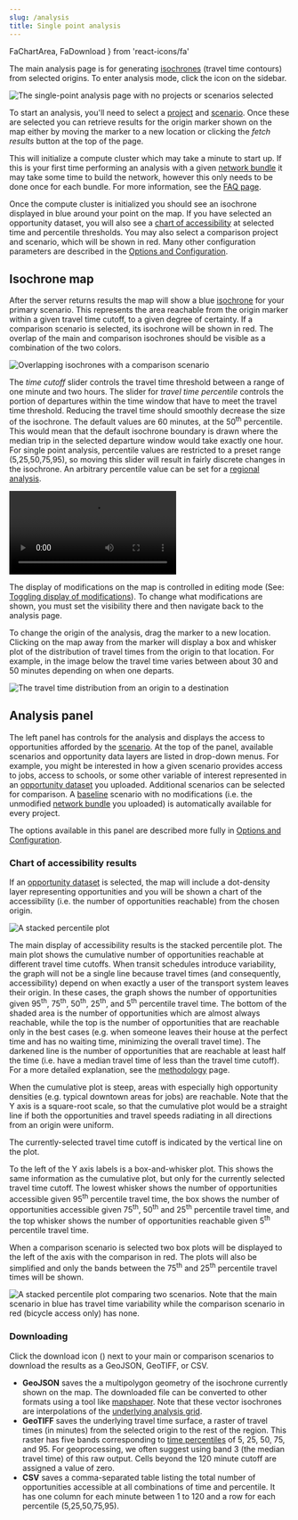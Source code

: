 ```yaml
---
slug: /analysis
title: Single point analysis
---
```


  FaChartArea,
  FaDownload
} from 'react-icons/fa'


The main analysis page is for generating [isochrones](/glossary#isochrone) (travel time contours) from selected origins. To enter analysis mode, click the <FaChartArea /> icon on the sidebar. 

<Image
  alt='The single-point analysis page with no projects or scenarios selected'
  src='/img/analysis-default-settings.png'
/>

To start an analysis, you'll need to select a [project](/glossary#project) and [scenario](/glossary#scenario). Once these are selected you can retrieve results for the origin marker shown on the map either by moving the marker to a new location or clicking the *fetch results* button at the top of the page. 

This will initialize a compute cluster which may take a minute to start up. 
If this is your first time performing an analysis with a given [network bundle](/glossary#network-bundle) it may take some time to build the network, however this only needs to be done once for each bundle. For more information, see the [FAQ page](/learn-more/faq#why-the-wait).

Once the compute cluster is initialized you should see an isochrone displayed in blue around your point on the map. If you have selected an opportunity dataset, you will also see a [chart of accessibility](#accessibility-chart) at selected time and percentile thresholds. You may also select a comparison project and scenario, which will be shown in red.
Many other configuration parameters are described in the [Options and Configuration](/analysis/configuration).

## Isochrone map

After the server returns results the map will show a blue [isochrone](/glossary#isochrone) for your primary scenario. This represents the area reachable from the origin marker within a given travel time cutoff, to a given degree of certainty. If a comparison scenario is selected, its isochrone will be shown in red. The overlap of the main and comparison isochrones should be visible as a combination of the two colors.

<Image 
  src='/img/overlapping-isochrones.png' 
  alt='Overlapping isochrones with a comparison scenario'
/>

The *time cutoff* slider controls the travel time threshold between a range of one minute and two hours. The slider for *travel time percentile* controls the portion of departures within the time window that have to meet the travel time threshold. 
Reducing the travel time should smoothly decrease the size of the isochrone. 
The default values are 60 minutes, at the 50<sup>th</sup> percentile. This would mean that the default isochrone boundary is drawn where the median trip in the selected departure window would take exactly one hour. 
For single point analysis, percentile values are restricted to a preset range (5,25,50,75,95), so moving this slider will result in fairly discrete changes in the isochrone. An arbitrary percentile value can be set for a [regional analysis](/analysis/regional). 

<Video 
  alt='Testing different travel time cutoffs, percentiles, and origins'
  src='/travel-time-slider.m4v' 
/>

The display of modifications on the map is controlled in editing mode (See: [Toggling display of modifications](/edit-scenario/usage#toggle-mod-display)). To change what modifications are shown, you must set the visibility there and then navigate back to the analysis page. 

To change the origin of the analysis, drag the marker to a new location. Clicking on the map away from the marker will display a box and whisker plot of the distribution of travel times from the origin to that location. For example, in the image below the travel time varies between about 30 and 50 minutes depending on when one departs.

<Image 
  src='/img/destination-travel-time-distribution.png' 
  alt='The travel time distribution from an origin to a destination'
/>

## Analysis panel

The left panel has controls for the analysis and displays the access to opportunities afforded by the [scenario](/glossary#scenario). At the top of the panel, available scenarios and opportunity data layers are listed in drop-down menus. For example, you might be interested in how a given scenario provides access to jobs, access to schools, or some other variable of interest represented in an [opportunity dataset](/glossary#opportunity-dataset) you uploaded.
Additional scenarios can be selected for comparison. A [baseline](/glossary#baseline-network) scenario with no modifications (i.e. the unmodified [network bundle](/glossary#network-bundle) you uploaded) is automatically available for every project.

The options available in this panel are described more fully in [Options and Configuration](/analysis/configuration).

### Chart of accessibility results

If an [opportunity dataset](/glossary#opportunity-dataset) is selected, the map will include a dot-density layer representing opportunities and you will be shown a chart of the accessibility (i.e. the number of opportunities reachable) from the chosen origin.

<Image 
  src='/img/analysis-stacked-percentile.png' 
  alt='A stacked percentile plot'
/>

The main display of accessibility results is the stacked percentile plot. The main plot shows the cumulative number of opportunities reachable at different travel time cutoffs. When transit schedules introduce variability, the graph will not be a single line because travel times (and consequently, accessibility) depend on when exactly a user of the transport system leaves their origin. In these cases, the graph shows the number of opportunities given 95<sup>th</sup>, 75<sup>th</sup>, 50<sup>th</sup>, 25<sup>th</sup>, and 5<sup>th</sup> percentile travel time. The bottom of the shaded area is the number of opportunities which are almost always reachable, while the top is the number of opportunities that are reachable only in the best cases (e.g. when someone leaves their house at the perfect time and has no waiting time, minimizing the overall travel time). The darkened line is the number of opportunities that are reachable at least half the time (i.e. have a median travel time of less than the travel time cutoff). For a more detailed explanation, see the [methodology](/analysis/methodology) page.

When the cumulative plot is steep, areas with especially high opportunity densities (e.g. typical downtown areas for jobs) are reachable. Note that the Y axis is a square-root scale, so that the cumulative plot would be a straight line if both the opportunities and travel speeds radiating in all directions from an origin were uniform.

The currently-selected travel time cutoff is indicated by the vertical line on the plot.

To the left of the Y axis labels is a box-and-whisker plot. This shows the same information as the cumulative plot, but only for the currently selected travel time cutoff. The lowest whisker shows the number of opportunities accessible given 95<sup>th</sup> percentile travel time, the box shows the number of opportunities accessible given 75<sup>th</sup>, 50<sup>th</sup> and 25<sup>th</sup> percentile travel time, and the top whisker shows the number of opportunities reachable given 5<sup>th</sup> percentile travel time.

When a comparison scenario is selected two box plots will be displayed to the left of the axis with the comparison in red. The plots will also be simplified and only the bands between the 75<sup>th</sup> and 25<sup>th</sup> percentile travel times will be shown.

<Image 
  src='/img/stacked-percentile-comparison.png' 
  alt='A stacked percentile plot comparing two scenarios. Note that the main scenario in blue has travel time variability while the comparison scenario in red (bicycle access only) has none.'
/>

### Downloading

Click the download icon (<FaDownload />) next to your main or comparison scenarios to download the results as a GeoJSON, GeoTIFF, or CSV. 

- **GeoJSON** saves the a multipolygon geometry of the isochrone currently shown on the map. The downloaded file can be converted to other formats using a tool like [mapshaper](http://mapshaper.org). Note that these vector isochrones are interpolations of the [underlying analysis grid](/analysis/methodology#spatial-resolution).
- **GeoTIFF** saves the underlying travel time surface, a raster of travel times (in minutes) from the selected origin to the rest of the region. This raster has five bands corresponding to [time percentiles](/analysis/methodology#time-percentile) of 5, 25, 50, 75, and 95. For geoprocessing, we often suggest using band 3 (the median travel time) of this raw output. Cells beyond the 120 minute cutoff are assigned a value of zero. 
- **CSV** saves a comma-separated table listing the total number of opportunities accessible at all combinations of time and percentile. It has one column for each minute between 1 to 120 and a row for each percentile (5,25,50,75,95).
